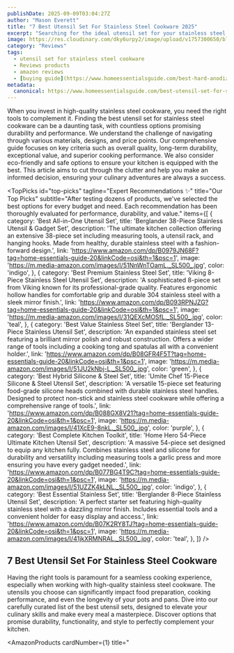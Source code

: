 ```yaml
---
publishDate: 2025-09-09T03:04:27Z
author: "Mason Everett"
title: "7 Best Utensil Set For Stainless Steel Cookware 2025"
excerpt: "Searching for the ideal utensil set for your stainless steel cookware We reviewed and tested top options to help you find durable and high-performing tools."
image: https://res.cloudinary.com/dky6urpy2/image/upload/v1757300650/blog_image_1757300649_dlt0os.webp
category: "Reviews"
tags:
  - utensil set for stainless steel cookware
  - Reviews products
  - amazon reviews
  - [buying guide](https://www.homeessentialsguide.com/best-hard-anodized-dishwasher-safe-cookware-set)
metadata:
  canonical: https://www.homeessentialsguide.com/best-utensil-set-for-stainless-steel-cookware
---
```



When you invest in high-quality stainless steel cookware, you need the right tools to complement it. Finding the best utensil set for stainless steel cookware can be a daunting task, with countless options promising durability and performance. We understand the challenge of navigating through various materials, designs, and price points. Our comprehensive guide focuses on key criteria such as overall quality, long-term durability, exceptional value, and superior cooking performance. We also consider eco-friendly and safe options to ensure your kitchen is equipped with the best. This article aims to cut through the clutter and help you make an informed decision, ensuring your culinary adventures are always a success.

<TopPicks
  id="top-picks"
  tagline="Expert Recommendations ✨"
  title="Our Top Picks"
  subtitle="After testing dozens of products, we've selected the best options for every budget and need. Each recommendation has been thoroughly evaluated for performance, durability, and value."
  items={[
    {
      category: 'Best All-in-One Utensil Set',
      title: 'Berglander 38-Piece Stainless Utensil & Gadget Set',
      description: 'The ultimate kitchen collection offering an extensive 38-piece set including measuring tools, a utensil rack, and hanging hooks. Made from healthy, durable stainless steel with a fashion-forward design.',
      link: 'https://www.amazon.com/dp/B0979JN68F?tag=home-essentials-guide-20&linkCode=osi&th=1&psc=1',
      image: 'https://m.media-amazon.com/images/I/51NnWnTOamL._SL500_.jpg',
      color: 'indigo',
    },
    {
      category: 'Best Premium Stainless Steel Set',
      title: 'Viking 8-Piece Stainless Steel Utensil Set',
      description: 'A sophisticated 8-piece set from Viking known for its professional-grade quality. Features ergonomic hollow handles for comfortable grip and durable 304 stainless steel with a sleek mirror finish.',
      link: 'https://www.amazon.com/dp/B093RPNJZG?tag=home-essentials-guide-20&linkCode=osi&th=1&psc=1',
      image: 'https://m.media-amazon.com/images/I/31QEXcMOSfL._SL500_.jpg',
      color: 'teal',
    },
    {
      category: 'Best Value Stainless Steel Set',
      title: 'Berglander 13-Piece Stainless Utensil Set',
      description: 'An expanded stainless steel set featuring a brilliant mirror polish and robust construction. Offers a wider range of tools including a cooking tong and spatulas all with a convenient holder.',
      link: 'https://www.amazon.com/dp/B08GFR4F5T?tag=home-essentials-guide-20&linkCode=osi&th=1&psc=1',
      image: 'https://m.media-amazon.com/images/I/51JU2kNbj-L._SL500_.jpg',
      color: 'green',
    },
    {
      category: 'Best Hybrid Silicone & Steel Set',
      title: 'Umite Chef 15-Piece Silicone & Steel Utensil Set',
      description: 'A versatile 15-piece set featuring food-grade silicone heads combined with durable stainless steel handles. Designed to protect non-stick and stainless steel cookware while offering a comprehensive range of tools.',
      link: 'https://www.amazon.com/dp/B088GX8V21?tag=home-essentials-guide-20&linkCode=osi&th=1&psc=1',
      image: 'https://m.media-amazon.com/images/I/41XcE9-8nkL._SL500_.jpg',
      color: 'purple',
    },
    {
      category: 'Best Complete Kitchen Toolkit',
      title: 'Home Hero 54-Piece Ultimate Kitchen Utensil Set',
      description: 'A massive 54-piece set designed to equip any kitchen fully. Combines stainless steel and silicone for durability and versatility including measuring tools a garlic press and more ensuring you have every gadget needed.',
      link: 'https://www.amazon.com/dp/B077BG4T9C?tag=home-essentials-guide-20&linkCode=osi&th=1&psc=1',
      image: 'https://m.media-amazon.com/images/I/51UZZK4kLNL._SL500_.jpg',
      color: 'indigo',
    },
    {
      category: 'Best Essential Stainless Set',
      title: 'Berglander 8-Piece Stainless Utensil Set',
      description: 'A perfect starter set featuring high-quality stainless steel with a dazzling mirror finish. Includes essential tools and a convenient holder for easy display and access.',
      link: 'https://www.amazon.com/dp/B07K2RY8TJ?tag=home-essentials-guide-20&linkCode=osi&th=1&psc=1',
      image: 'https://m.media-amazon.com/images/I/41jkXRMNRAL._SL500_.jpg',
      color: 'teal',
    },
  ]}
/>

## 7 Best Utensil Set For Stainless Steel Cookware

Having the right tools is paramount for a seamless cooking experience, especially when working with high-quality stainless steel cookware. The utensils you choose can significantly impact food preparation, cooking performance, and even the longevity of your pots and pans. Dive into our carefully curated list of the best utensil sets, designed to elevate your culinary skills and make every meal a masterpiece. Discover options that promise durability, functionality, and style to perfectly complement your kitchen.

<AmazonProducts
  cardNumber={1}
  title="